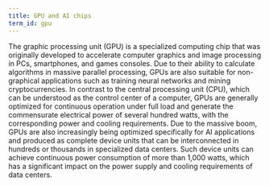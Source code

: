 ```yaml
---
title: GPU and AI chips
term_id: gpu
---
```


The graphic processing unit (GPU) is a specialized computing chip that was originally developed to accelerate computer graphics and image processing in PCs, smartphones, and games consoles. Due to their ability to calculate algorithms in massive parallel processing, GPUs are also suitable for non-graphical applications such as training neural networks and mining cryptocurrencies. In contrast to the central processing unit (CPU), which can be understood as the control center of a computer, GPUs are generally optimized for continuous operation under full load and generate the commensurate electrical power of several hundred watts, with the corresponding power and cooling requirements. Due to the massive boom, GPUs are also increasingly being optimized specifically for AI applications and produced as complete device units that can be interconnected in hundreds or thousands in specialized data centers. Such device units can achieve continuous power consumption of more than 1,000 watts, which has a significant impact on the power supply and cooling requirements of data centers.
